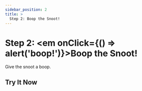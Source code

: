 ```yaml
---
sidebar_position: 2
title: >
  Step 2: Boop the Snoot!
---
```



# Step 2: <em onClick={() => alert('boop!')}>Boop</em> the Snoot!

Give the snoot a boop.

## Try It Now

<BoopASnoot />
